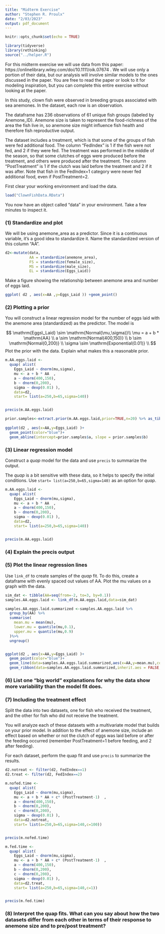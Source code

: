 ```yaml
---
title: "Midterm Exercise"
author: "Stephen R. Proulx"
date: "2/03/2023"
output: pdf_document
---
```

 
```r
knitr::opts_chunk$set(echo = TRUE)

library(tidyverse)
library(rethinking)
source("../helper.R")

``` 

For this midterm exercise we will use data from this paper:  https://onlinelibrary.wiley.com/doi/10.1111/oik.07674 . We will use only a portion of their data, but our analysis will involve similar models to the ones discussed in the paper. You are free to read the paper or look to it for modeling inspiration, but you can complete this entire exercise without looking at the paper. 


In this study, clown fish were observed in breeding groups associated with sea anemones. In the dataset, each row is an observation.

The dataframe has 236 observations of 61 unique fish groups (labeled by Anemone_ID). Anemone size is taken to represent the food-richness of the area the fish live in, so anemone size might influence fish health and therefore fish reproductive output. 

The dataset includes a treatment, which is that some of the groups of fish were fed additional food. The column "FedIndex" is 1 if the fish were not fed, and 2 if they were fed. The treatment was performed in the middle of the season, so that some clutches of eggs were produced before the treatment, and others were produced after the treatment. The column "PostTreatment" is 1 if the clutch was laid before the treatment and 2 if it was after. Note that fish in the FedIndex=1 category were never fed additional food, even if PostTreatment=2. 

First clear your working environment and load the data.
```r


load("ClownFishData.RData")
```

You now have an object called "data" in your environment. Take a few minutes to inspect it.





### (1) Standardize and plot
We will be using anemone_area as a predictor. Since it is a continuous variable, it's a good idea to standardize it. Name the standardized version of this column "AA".

```r
d2<-mutate(data,
           AA = standardize(anemone_area),
           FS = standardize(female_size),
           MS = standardize(male_size),
           EL = standardize(Eggs_Laid))
```

Make a figure showing the relationship between anemone area and number of eggs laid.
```r
ggplot( d2 , aes(x=AA ,y=Eggs_Laid )) +geom_point()
```



### (2) Plotting a prior
You will construct a linear regression model for the number of eggs laid with the anemone area (standardized) as the predictor. The model is

$$
\mathrm{Eggs\_Laid} \sim \mathrm{Normal(\mu,\sigma)}\\
\mu = a + b * \mathrm{AA} \\
a \sim \mathrm{Normal(400,150)} \\
b \sim \mathrm{Normal(0,200)} \\
\sigma \sim \mathrm{Exponential(0.01)} \\
$$
Plot the prior with the data. Explain what makes this a reasonable prior.


```r
m.AA.eggs.laid <- 
  quap( alist(
    Eggs_Laid ~ dnorm(mu,sigma),
    mu <- a + b * AA  ,
    a ~ dnorm(400,150),
    b ~ dnorm(0,200),
    sigma ~ dexp(0.01) ),
    data=d2,
    start= list(a=250,b=65,sigma=140))


precis(m.AA.eggs.laid)

prior.samples<-extract.prior(m.AA.eggs.laid,prior=TRUE,n=20) %>% as_tibble()
 
ggplot(d2 , aes(x=AA,y=Eggs_Laid) )+
  geom_point(color="blue")+
  geom_abline(intercept=prior.samples$a, slope = prior.samples$b)
```

\textcolor{red}{This prior produces possible relationships that span the range of the data. None of the lines are way below or way above the entire cloud of points. Some of the slopes are pretty extreme, and exceed the range of variation we see in the data. This is good, we want the priors to be broader than our data, but off in outer space. }

### (3) Linear regression model
Construct a *quap* model for the data and use `precis` to summarize the output. 

The *quap* is a bit sensitive with these data, so it helps to specify the initial conditions. Use `start= list(a=250,b=65,sigma=140)` as an option for *quap*.


```r
m.AA.eggs.laid <- 
  quap( alist(
    Eggs_Laid ~ dnorm(mu,sigma),
    mu <- a + b * AA  ,
    a ~ dnorm(400,150),
    b ~ dnorm(0,200),
    sigma ~ dexp(0.01) ),
    data=d2,
    start= list(a=250,b=65,sigma=140))


precis(m.AA.eggs.laid)

```
\textcolor{red}{Note that if you get NaN for sigma values, the random part of the hill-climbing algorithm did not converge and you need to run it again. Quap is pretty fragile, if we start off in the wrong direction it won't converge.}

### (4) Explain the precis output

\textcolor{red}{The precis output shows summary information about the parameters in our linear regression model of eggs laying based on anemone size. Because we standardized anemone area, we can interpret the intercept as the mean for average sized anemones. We find that this value is most probably between 253 and 281. Skipping to sigma, we find that the standard deviation is identified as being between 128 and 148, so most data should be within 300 units of the mean. Looking at the plot, the value of a and sigma are consistent with the range that we see. For the slope, b, we see a clearly positive relationship, with values between 53 and 82 being most probably.
}

### (5) Plot the linear regression lines
Use `link_df` to create samples of the *quap* fit. To do this, create a dataframe with evenly spaced out values of AA. Plot the mu values on a graph with the data. 


```r
sim_dat <- tibble(AA=seq(from=-2, to=3, by=0.1))
samples.AA.eggs.laid <- link_df(m.AA.eggs.laid,data=sim_dat)

samples.AA.eggs.laid.summarized <-samples.AA.eggs.laid %>%
  group_by(AA) %>%
  summarise(
    mean.mu = mean(mu),
    lower.mu = quantile(mu,0.1),
    upper.mu = quantile(mu,0.9)
  )%>%
  ungroup() 


ggplot(d2 , aes(x=AA,y=Eggs_Laid) )+
  geom_point(color="blue")+
  geom_line(data=samples.AA.eggs.laid.summarized,aes(x=AA,y=mean.mu),color="red") +
  geom_ribbon(data=samples.AA.eggs.laid.summarized,inherit.aes = FALSE,aes(x=AA,ymin=lower.mu,ymax=upper.mu),alpha=0.5,fill="blue")

```

### (6) List one "big world" explanations for why the data show more variability than the model fit does.

\textcolor{red}{The model assumes that the number of eggs laid is normally distributed with a mean that depends on the anemone size. In reality, the fish are eating food and the food they get depends on conditions on the reef, their location on the reef, what predators of the fish are nearby, and a whole range of other conditions. This means that eggs laid will be determined by multiple random components, which may not be normally distributed, and which may be correlated. For example, anemones that are in a good spot might have fish that lay more eggs at both the pre- and post-treatment time point, and these values would be correlated, and cause the observed distribution to show more dispersion than a normal distribution.
}

### (7) Including the treatment effect 
Split the data into two datasets, one for fish who received the treatment, and the other for fish who did not receive the treatment. 

You will analyze each of these datasets with a multivariate model that builds on your prior model. In addition to the effect of anemone size, include an effect based on whether or not the clutch of eggs was laid before or after the feeding occurred (remember PostTreatment=1 before feeding, and 2 after feeding). 

For each dataset, perform the quap fit and use `precis` to summarize the results.



```r
d2.notreat <- filter(d2, FedIndex==1)
d2.treat <- filter(d2, FedIndex==2)
```
 

```r
m.nofed.time <- 
  quap( alist(
    Eggs_Laid ~ dnorm(mu,sigma),
    mu <- a + b * AA + c* (PostTreatment-1)  ,
    a ~ dnorm(400,150),
    b ~ dnorm(0,200),
    c ~ dnorm(0,200),
    sigma ~ dexp(0.01) ),
    data=d2.notreat,
    start= list(a=250,b=65,sigma=140,c=100))


precis(m.nofed.time)
```

```r
m.fed.time <- 
  quap( alist(
    Eggs_Laid ~ dnorm(mu,sigma),
    mu <- a + b * AA + c* (PostTreatment-1)  ,
    a ~ dnorm(400,150),
    b ~ dnorm(0,200),
    c ~ dnorm(0,200),
    sigma ~ dexp(0.01) ),
    data=d2.treat,
    start= list(a=250,b=65,sigma=140,c=1))


precis(m.fed.time)
```




### (8) Interpret the quap fits. What can you say about how the two datasets differ from each other in terms of their response to anemone size and to pre/post treatment?


\textcolor{red}{Both models have similar values for a and b, although the mean of the psoterior for a is higher in the fed treatment, the range of both the fed and unfed overlap. This is also true for b. For c, the range of probably values is higher for the group of anemones/fish that were fed. This tells us that in the feeding treatment, after food was given, more eggs were laid. This supports the hypothesis that adding food increases egg laying.
}
